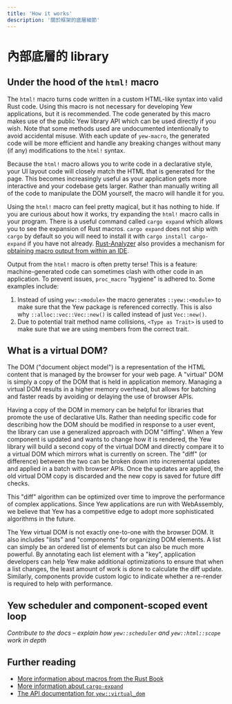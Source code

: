 ```yaml
---
title: 'How it works'
description: '關於框架的底層細節'
---
```


# 內部底層的 library

## Under the hood of the `html!` macro

The `html!` macro turns code written in a custom HTML-like syntax into valid Rust code. Using this
macro is not necessary for developing Yew applications, but it is recommended. The code generated
by this macro makes use of the public Yew library API which can be used directly if you wish. Note
that some methods used are undocumented intentionally to avoid accidental misuse. With each
update of `yew-macro`, the generated code will be more efficient and handle any breaking changes
without many (if any) modifications to the `html!` syntax.

Because the `html!` macro allows you to write code in a declarative style, your UI layout code will
closely match the HTML that is generated for the page. This becomes increasingly useful as your
application gets more interactive and your codebase gets larger. Rather than manually writing
all of the code to manipulate the DOM yourself, the macro will handle it for you.

Using the `html!` macro can feel pretty magical, but it has nothing to hide. If you are curious about
how it works, try expanding the `html!` macro calls in your program. There is a useful command called
`cargo expand` which allows you to see the expansion of Rust macros. `cargo expand` does not ship with
`cargo` by default so you will need to install it with `cargo install cargo-expand` if you have not
already. [Rust-Analyzer](https://rust-analyzer.github.io/) also provides a mechanism for
[obtaining macro output from within an IDE](https://rust-analyzer.github.io/manual.html#expand-macro-recursively).

Output from the `html!` macro is often pretty terse! This is a feature: machine-generated code can
sometimes clash with other code in an application. To prevent issues, `proc_macro`
"hygiene" is adhered to. Some examples include:

1. Instead of using `yew::<module>` the macro generates `::yew::<module>` to make sure that the
   Yew package is referenced correctly. This is also why `::alloc::vec::Vec::new()` is called instead
   of just `Vec::new()`.
2. Due to potential trait method name collisions, `<Type as Trait>` is used to make sure that we are
   using members from the correct trait.

## What is a virtual DOM?

The DOM ("document object model") is a representation of the HTML content that is managed by the browser
for your web page. A "virtual" DOM is simply a copy of the DOM that is held in application memory. Managing
a virtual DOM results in a higher memory overhead, but allows for batching and faster reads by avoiding
or delaying the use of browser APIs.

Having a copy of the DOM in memory can be helpful for libraries that promote the use of
declarative UIs. Rather than needing specific code for describing how the DOM should be modified
in response to a user event, the library can use a generalized approach with DOM "diffing". When a Yew
component is updated and wants to change how it is rendered, the Yew library will build a second copy
of the virtual DOM and directly compare it to a virtual DOM which mirrors what is currently on screen.
The "diff" (or difference) between the two can be broken down into incremental updates and applied in
a batch with browser APIs. Once the updates are applied, the old virtual DOM copy is discarded and the
new copy is saved for future diff checks.

This "diff" algorithm can be optimized over time to improve the performance of complex applications.
Since Yew applications are run with WebAssembly, we believe that Yew has a competitive edge to adopt
more sophisticated algorithms in the future.

The Yew virtual DOM is not exactly one-to-one with the browser DOM. It also includes "lists" and
"components" for organizing DOM elements. A list can simply be an ordered list of elements but can
also be much more powerful. By annotating each list element with a "key", application developers
can help Yew make additional optimizations to ensure that when a list changes, the least amount
of work is done to calculate the diff update. Similarly, components provide custom logic to
indicate whether a re-render is required to help with performance.

## Yew scheduler and component-scoped event loop

_Contribute to the docs – explain how `yew::scheduler` and `yew::html::scope` work in depth_

## Further reading

- [More information about macros from the Rust Book](https://doc.rust-lang.org/stable/book/ch19-06-macros.html)
- [More information about `cargo-expand`](https://github.com/dtolnay/cargo-expand)
- [The API documentation for `yew::virtual_dom`](https://docs.rs/yew/*/yew/virtual_dom/index.html)
